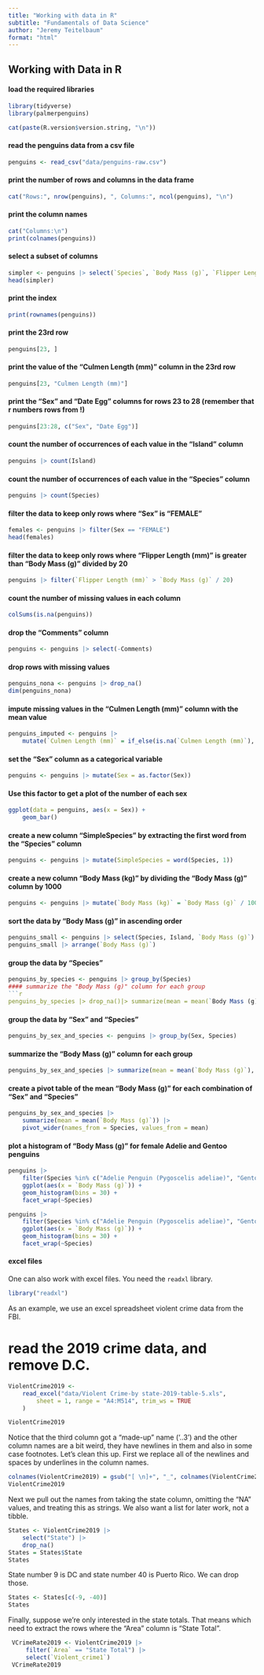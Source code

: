```yaml
---
title: "Working with data in R"
subtitle: "Fundamentals of Data Science"
author: "Jeremy Teitelbaum"
format: "html"
---
```


## Working with Data in R

#### load the required libraries

```r
library(tidyverse)
library(palmerpenguins)
```

```r
cat(paste(R.version$version.string, "\n"))
```


#### read the penguins data from a csv file
```r
penguins <- read_csv("data/penguins-raw.csv")
```

#### print the number of rows and columns in the data frame

```r
cat("Rows:", nrow(penguins), ", Columns:", ncol(penguins), "\n")
```

#### print the column names
```r
cat("Columns:\n")
print(colnames(penguins))
```

#### select a subset of columns
```r
simpler <- penguins |> select(`Species`, `Body Mass (g)`, `Flipper Length (mm)`)
head(simpler)
```

#### print the index
```r
print(rownames(penguins))
```


#### print the 23rd row
```r
penguins[23, ]
```

#### print the value of the "Culmen Length (mm)" column in the 23rd row
```r
penguins[23, "Culmen Length (mm)"]
```

#### print the "Sex" and "Date Egg" columns for rows 23 to 28 (remember that r numbers rows from !)
```r
penguins[23:28, c("Sex", "Date Egg")]
```

#### count the number of occurrences of each value in the "Island" column
```r
penguins |> count(Island)
```

#### count the number of occurrences of each value in the "Species" column
```r
penguins |> count(Species)
```

#### filter the data to keep only rows where "Sex" is "FEMALE"
```r
females <- penguins |> filter(Sex == "FEMALE")
head(females)
```


#### filter the data to keep only rows where "Flipper Length (mm)" is greater than "Body Mass (g)" divided by 20
```r
penguins |> filter(`Flipper Length (mm)` > `Body Mass (g)` / 20)
```

#### count the number of missing values in each column
```r
colSums(is.na(penguins))
```

#### drop the "Comments" column
```r
penguins <- penguins |> select(-Comments)
```

#### drop rows with missing values
```r
penguins_nona <- penguins |> drop_na()
dim(penguins_nona)
```

#### impute missing values in the "Culmen Length (mm)" column with the mean value
```r
penguins_imputed <- penguins |>
    mutate(`Culmen Length (mm)` = if_else(is.na(`Culmen Length (mm)`), mean(`Culmen Length (mm)`, na.rm = TRUE), `Culmen Length (mm)`))
```

#### set the "Sex" column as a categorical variable
```r
penguins <- penguins |> mutate(Sex = as.factor(Sex))
```

#### Use this factor to get a plot of the number of each sex

```r
ggplot(data = penguins, aes(x = Sex)) +
    geom_bar()
```

#### create a new column "SimpleSpecies" by extracting the first word from the "Species" column
```r
penguins <- penguins |> mutate(SimpleSpecies = word(Species, 1))
```



#### create a new column "Body Mass (kg)" by dividing the "Body Mass (g)" column by 1000
```r
penguins <- penguins |> mutate(`Body Mass (kg)` = `Body Mass (g)` / 1000)
```
#### sort the data by "Body Mass (g)" in ascending order
```r
penguins_small <- penguins |> select(Species, Island, `Body Mass (g)`)
penguins_small |> arrange(`Body Mass (g)`)
```

#### group the data by "Species"
```r
penguins_by_species <- penguins |> group_by(Species)
#### summarize the "Body Mass (g)" column for each group
```r
penguins_by_species |> drop_na()|> summarize(mean = mean(`Body Mass (g)`), sd = sd(`Body Mass (g)`), n = n())
```
#### group the data by "Sex" and "Species"
```r
penguins_by_sex_and_species <- penguins |> group_by(Sex, Species)
```

#### summarize the "Body Mass (g)" column for each group
```r
penguins_by_sex_and_species |> summarize(mean = mean(`Body Mass (g)`), sd = sd(`Body Mass (g)`), n = n())
```

#### create a pivot table of the mean "Body Mass (g)" for each combination of "Sex" and "Species"
```r
penguins_by_sex_and_species |>
    summarize(mean = mean(`Body Mass (g)`)) |>
    pivot_wider(names_from = Species, values_from = mean)
```

#### plot a histogram of "Body Mass (g)" for female Adelie and Gentoo penguins
```r
penguins |>
    filter(Species %in% c("Adelie Penguin (Pygoscelis adeliae)", "Gentoo penguin (Pygoscelis papua)"), Sex == "FEMALE") |>
    ggplot(aes(x = `Body Mass (g)`)) +
    geom_histogram(bins = 30) +
    facet_wrap(~Species)
```

```r
penguins |>
    filter(Species %in% c("Adelie Penguin (Pygoscelis adeliae)", "Gentoo penguin (Pygoscelis papua)"), Sex == "FEMALE") |>
    ggplot(aes(x = `Body Mass (g)`)) +
    geom_histogram(bins = 30) +
    facet_wrap(~Species)
```

#### excel files

One can also work with excel files.  You need the `readxl` library.

```r
library("readxl")
```

As an example, we use an excel spreadsheet violent crime data from the FBI.

# read the 2019 crime data, and remove D.C.

```r
ViolentCrime2019 <-
    read_excel("data/Violent Crime-by state-2019-table-5.xls",
        sheet = 1, range = "A4:M514", trim_ws = TRUE
    )

ViolentCrime2019
```

Notice that the third column got a "made-up" name ('..3') and the other column names
are a bit weird, they have newlines in them and also in some case footnotes.
Let's clean this up.  First we replace all of the newlines and spaces by underlines
in the column names.

```r
colnames(ViolentCrime2019) = gsub("[ \n]+", "_", colnames(ViolentCrime2019))
ViolentCrime2019
```

Next we pull out the names from taking the state column, omitting the "NA" values,
and treating this as strings. We also
want a list for later work, not a tibble. 

```r
States <- ViolentCrime2019 |>
    select("State") |>
    drop_na()
States = States$State
States
```

State number 9 is DC and state number 40 is Puerto Rico.  We can drop those.

```r
States <- States[c(-9, -40)]
States
```

Finally, suppose we're only interested in the state totals.  That means which need
to extract the rows where the "Area" column is "State Total". 

```r
 VCrimeRate2019 <- ViolentCrime2019 |>
     filter(`Area` == "State Total") |>
     select(`Violent_crime1`)
 VCrimeRate2019
```